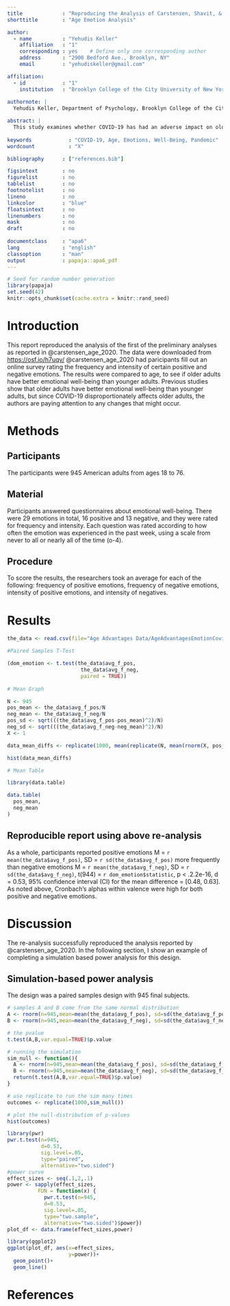 ```yaml
---
title             : "Reproducing the Analysis of Carstensen, Shavit, & Barnes (2020)"
shorttitle        : "Age Emotion Analysis"

author:
  - name          : "Yehudis Keller"
    affiliation   : "1"
    corresponding : yes    # Define only one corresponding author
    address       : "2900 Bedford Ave., Brooklyn, NY"
    email         : "yehudiskeller@gmail.com"

affiliation:  
  - id            : "1"
    institution   : "Brooklyn College of the City University of New York"
    
authornote: |
  Yehudis Keller, Department of Psychology, Brooklyn College of the City University of New York.

abstract: |
  This study examines whether COVID-19 has had an adverse impact on older adults' emotional well-being. Generally, age is positively correlated with emotional well-being, but during the pandemic, older adults are the most at-risk of dying frorm the virus. A sample of 945 adults ages 18-76 answered online surveys on emotional well-being. I examine pre-test data to reproduce a t-test, in order to see if my results replicate the authors' results.
  
keywords            : "COVID-19, Age, Emotions, Well-Being, Pandemic"
wordcount           : "X"

bibliography      : ["references.bib"]

figsintext        : no
figurelist        : no
tablelist         : no
footnotelist      : no
lineno            : no
linkcolor         : "blue"
floatsintext      : no
linenumbers       : no
mask              : no
draft             : no
 
documentclass     : "apa6"
lang              : "english"
classoption       : "man"
output            : papaja::apa6_pdf
---
```


```r
# Seed for random number generation
library(papaja)
set.seed(42)
knitr::opts_chunk$set(cache.extra = knitr::rand_seed)
```

# Introduction

This report reproduced the analysis of the first of the preliminary analyses as reported in @carstensen_age_2020. The data were downloaded from [https://osf.io/h7uqv/](https://osf.io/h7uqv/) @carstensen_age_2020 had paricipants fill out an online survey rating the frequency and intensity of certain positive and negative emotions. The results were compared to age, to see if older adults have better emotional well-being than younger adults. Previous studies show that older adults have better emotional well-being than younger adults, but since COVID-19 disproportionately affects older adults, the authors are paying attention to any changes that might occur.


# Methods

## Participants

The participants were 945 American adults from ages 18 to 76.

## Material

Participants answered questionnaires about emotional well-being. There were 29 emotions in total, 16 positive and 13 negative, and they were rated for frequency and intensity. Each question was rated according to how often the emotion was experienced in the past week, using a scale from never to all or nearly all of the time (o-4).

## Procedure

To score the results, the researchers took an average for each of the following: frequency of positive emotions, frequency of negative emotions, intensity of positive emotions, and intensity of negatives.

# Results

```r
the_data <- read.csv(file="Age Advantages Data/AgeAdvantagesEmotionCovid_Data.csv")

#Paired Samples T-Test

(dom_emotion <- t.test(the_data$avg_f_pos,
                        the_data$avg_f_neg,
                        paired = TRUE))
                        
# Mean Graph

N <- 945
pos_mean <- the_data$avg_f_pos/N
neg_mean <- the_data$avg_f_neg/N
pos_sd <- sqrt(((the_data$avg_f_pos-pos_mean)^2)/N)
neg_sd <- sqrt(((the_data$avg_f_neg-neg_mean)^2)/N)
X <- 1

data_mean_diffs <- replicate(1000, mean(replicate(N, mean(rnorm(X, pos_mean, pos_sd)))) - mean(replicate(N, mean(rnorm(X, neg_mean, neg_sd)))))

hist(data_mean_diffs)

# Mean Table

library(data.table)

data.table(
  pos_mean,
  neg_mean
)
```

## Reproducible report using above re-analysis

As a whole, participants reported positive emotions M = `r mean(the_data$avg_f_pos)`, SD = `r sd(the_data$avg_f_pos)` more frequently than negative emotions M = `r mean(the_data$avg_f_neg)`, SD = `r sd(the_data$avg_f_neg)`, t(944) = `r dom_emotion$statistic`, p < .2.2e-16, d = 0.53, 95% confidence interval (CI) for the mean difference = [0.48, 0.63]. As noted above, Cronbach’s alphas within valence were high for both positive and negative emotions.

# Discussion

The re-analysis successfully reproduced the analysis reported by @carstensen_age_2020. In the following section, I show an example of completing a simulation based power analysis for this design.

## Simulation-based power analysis

The design was a paired samples design with 945 final subjects. 

```r
# samples A and B come from the same normal distribution
A <- rnorm(n=945,mean=mean(the_data$avg_f_pos), sd=sd(the_data$avg_f_pos))
B <- rnorm(n=945,mean=mean(the_data$avg_f_neg), sd=sd(the_data$avg_f_neg))

# the pvalue
t.test(A,B,var.equal=TRUE)$p.value

# running the simulation
sim_null <- function(){
  A <- rnorm(n=945,mean=mean(the_data$avg_f_pos), sd=sd(the_data$avg_f_pos))
  B <- rnorm(n=945,mean=mean(the_data$avg_f_neg), sd=sd(the_data$avg_f_neg))
  return(t.test(A,B,var.equal=TRUE)$p.value)
}

# use replicate to run the sim many times
outcomes <- replicate(1000,sim_null())

# plot the null-distribution of p-values
hist(outcomes)

library(pwr)
pwr.t.test(n=945,
           d=0.53,
           sig.level=.05,
           type="paired",
           alternative="two.sided")
#power curve
effect_sizes <- seq(.1,2,.1)
power <- sapply(effect_sizes,
          FUN = function(x) {
            pwr.t.test(n=945,
            d=0.53,
            sig.level=.05,
            type="two.sample",
            alternative="two.sided")$power})
plot_df <- data.frame(effect_sizes,power)

library(ggplot2)
ggplot(plot_df, aes(x=effect_sizes,
                    y=power))+
  geom_point()+
  geom_line()
```
\newpage

# References


\begingroup
\setlength{\parindent}{-0.5in}
\setlength{\leftskip}{0.5in}

<div id = "refs"></div>
\endgroup